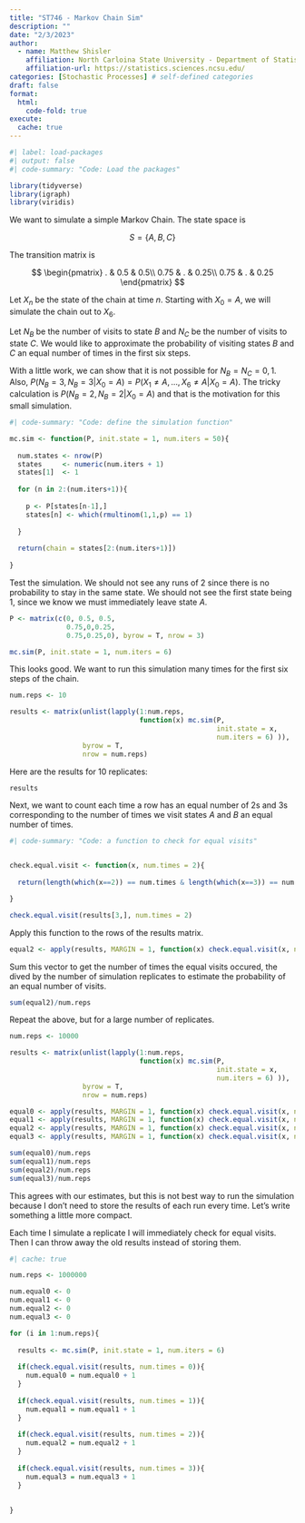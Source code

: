 ```yaml
---
title: "ST746 - Markov Chain Sim"
description: ""
date: "2/3/2023"
author:
  - name: Matthew Shisler
    affiliation: North Carloina State University - Department of Statistics
    affiliation-url: https://statistics.sciences.ncsu.edu/ 
categories: [Stochastic Processes] # self-defined categories
draft: false 
format:
  html: 
    code-fold: true
execute: 
  cache: true
---
```



```r
#| label: load-packages
#| output: false
#| code-summary: "Code: Load the packages"

library(tidyverse)
library(igraph)
library(viridis)
```

We want to simulate a simple Markov Chain. The state space is

$$
S = \{A,B,C\}
$$

The transition matrix is

$$
\begin{pmatrix}
. & 0.5 & 0.5\\
0.75 & . & 0.25\\
0.75 & . & 0.25
\end{pmatrix}
$$

Let $X_n$ be the state of the chain at time $n$. Starting with $X_0 = A$, we will simulate the chain out to $X_6$.

Let $N_B$ be the number of visits to state $B$ and $N_C$ be the number of visits to state $C$. We would like to approximate the probability of visiting states $B$ and $C$ an equal number of times in the first six steps.

With a little work, we can show that it is not possible for $N_B = N_C = 0, 1$. Also, $P(N_B = 3, N_B = 3 | X_0 = A) = P(X_1 \neq A, \dots, X_6 \neq A| X_0 = A)$. The tricky calculation is $P(N_B = 2, N_B = 2 | X_0 = A)$ and that is the motivation for this small simulation.

```r
#| code-summary: "Code: define the simulation function" 

mc.sim <- function(P, init.state = 1, num.iters = 50){
  
  num.states <- nrow(P)
  states     <- numeric(num.iters + 1)
  states[1]  <- 1
  
  for (n in 2:(num.iters+1)){
    
    p <- P[states[n-1],]
    states[n] <- which(rmultinom(1,1,p) == 1)
    
  }
  
  return(chain = states[2:(num.iters+1)])
  
}

```

Test the simulation. We should not see any runs of 2 since there is no probability to stay in the same state. We should not see the first state being 1, since we know we must immediately leave state $A$.

```r

P <- matrix(c(0, 0.5, 0.5,
              0.75,0,0.25,
              0.75,0.25,0), byrow = T, nrow = 3)

mc.sim(P, init.state = 1, num.iters = 6)


```

This looks good. We want to run this simulation many times for the first six steps of the chain.

```r
num.reps <- 10

results <- matrix(unlist(lapply(1:num.reps,  
                                function(x) mc.sim(P, 
                                                   init.state = x, 
                                                   num.iters = 6) )), 
                  byrow = T, 
                  nrow = num.reps)
```

Here are the results for 10 replicates:

```r
results
```

Next, we want to count each time a row has an equal number of $2$s and $3$s corresponding to the number of times we visit states $A$ and $B$ an equal number of times.

```r
#| code-summary: "Code: a function to check for equal visits" 


check.equal.visit <- function(x, num.times = 2){
  
  return(length(which(x==2)) == num.times & length(which(x==3)) == num.times)

}

check.equal.visit(results[3,], num.times = 2)


```

Apply this function to the rows of the results matrix.

```r

equal2 <- apply(results, MARGIN = 1, function(x) check.equal.visit(x, num.times = 2))

```

Sum this vector to get the number of times the equal visits occured, the dived by the number of simulation replicates to estimate the probability of an equal number of visits.

```r
sum(equal2)/num.reps
```

Repeat the above, but for a large number of replicates.

```r
num.reps <- 10000

results <- matrix(unlist(lapply(1:num.reps,  
                                function(x) mc.sim(P, 
                                                   init.state = x, 
                                                   num.iters = 6) )), 
                  byrow = T, 
                  nrow = num.reps)

equal0 <- apply(results, MARGIN = 1, function(x) check.equal.visit(x, num.times = 0))
equal1 <- apply(results, MARGIN = 1, function(x) check.equal.visit(x, num.times = 1))
equal2 <- apply(results, MARGIN = 1, function(x) check.equal.visit(x, num.times = 2))
equal3 <- apply(results, MARGIN = 1, function(x) check.equal.visit(x, num.times = 3))

sum(equal0)/num.reps
sum(equal1)/num.reps
sum(equal2)/num.reps
sum(equal3)/num.reps
```

This agrees with our estimates, but this is not best way to run the simulation because
I don't need to store the results of each run every time. Let's write something a little more compact.

Each time I simulate a replicate I will immediately check for equal visits. Then
I can throw away the old results instead of storing them.

```r
#| cache: true

num.reps <- 1000000

num.equal0 <- 0
num.equal1 <- 0
num.equal2 <- 0
num.equal3 <- 0

for (i in 1:num.reps){
  
  results <- mc.sim(P, init.state = 1, num.iters = 6)
  
  if(check.equal.visit(results, num.times = 0)){
    num.equal0 = num.equal0 + 1 
  }
  
  if(check.equal.visit(results, num.times = 1)){
    num.equal1 = num.equal1 + 1 
  }
  
  if(check.equal.visit(results, num.times = 2)){
    num.equal2 = num.equal2 + 1 
  }
  
  if(check.equal.visit(results, num.times = 3)){
    num.equal3 = num.equal3 + 1 
  }
  
  
}



```
